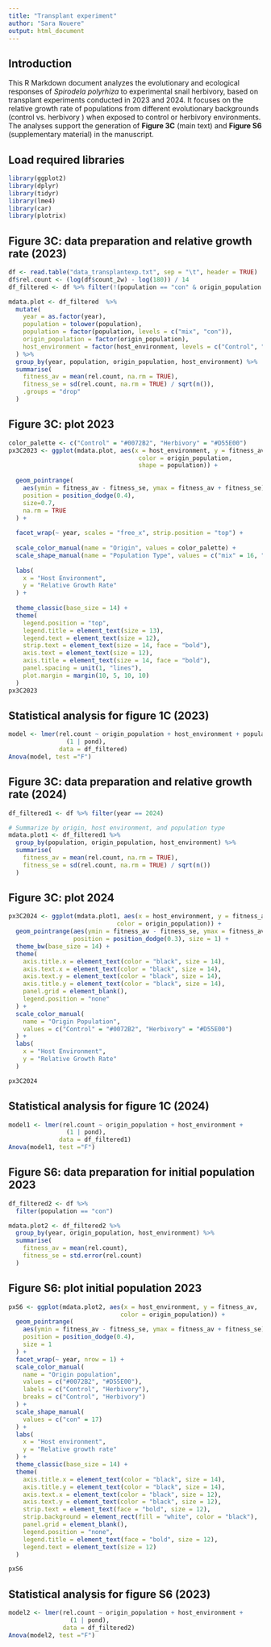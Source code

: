 ---
title: "Transplant experiment"
author: "Sara Nouere"
output: html_document
---
## Introduction

This R Markdown document analyzes the evolutionary and ecological responses of *Spirodela polyrhiza* to experimental snail herbivory, based on transplant experiments conducted in 2023 and 2024. It focuses on the relative growth rate of populations from different evolutionary backgrounds (control vs. herbivory ) when exposed to control or herbivory environments. The analyses support the generation of **Figure 3C** (main text) and **Figure S6** (supplementary material) in the manuscript.

## Load required libraries

```{r,echo=FALSE, message=FALSE, warning=FALSE}
library(ggplot2)
library(dplyr)
library(tidyr)
library(lme4)
library(car)
library(plotrix)
```

## Figure 3C: data preparation and relative growth rate (2023)

```{r,echo=FALSE, message=FALSE, warning=FALSE}

df <- read.table("data_transplantexp.txt", sep = "\t", header = TRUE)
df$rel.count <- (log(df$count_2w) - log(180)) / 14
df_filtered <- df %>% filter(!(population == "con" & origin_population == "Herbivory" & (host_environment == "Control" | host_environment == "Herbivory")))

mdata.plot <- df_filtered  %>%
  mutate(
    year = as.factor(year),
    population = tolower(population),
    population = factor(population, levels = c("mix", "con")),
    origin_population = factor(origin_population),
    host_environment = factor(host_environment, levels = c("Control", "Herbivory"))
  ) %>%
  group_by(year, population, origin_population, host_environment) %>%
  summarise(
    fitness_av = mean(rel.count, na.rm = TRUE),
    fitness_se = sd(rel.count, na.rm = TRUE) / sqrt(n()),
    .groups = "drop"
  )
```

## Figure 3C: plot 2023

```{r,echo=FALSE, message=FALSE, warning=FALSE}
color_palette <- c("Control" = "#0072B2", "Herbivory" = "#D55E00")
px3C2023 <- ggplot(mdata.plot, aes(x = host_environment, y = fitness_av,
                                    color = origin_population,
                                    shape = population)) +
  
  geom_pointrange(
    aes(ymin = fitness_av - fitness_se, ymax = fitness_av + fitness_se),
    position = position_dodge(0.4),
    size=0.7,
    na.rm = TRUE
  ) +
  
  facet_wrap(~ year, scales = "free_x", strip.position = "top") +  
  
  scale_color_manual(name = "Origin", values = color_palette) +
  scale_shape_manual(name = "Population Type", values = c("mix" = 16, "con" = 17)) +
  
  labs(
    x = "Host Environment",
    y = "Relative Growth Rate"
  ) +
  
  theme_classic(base_size = 14) +
  theme(
    legend.position = "top",
    legend.title = element_text(size = 13),
    legend.text = element_text(size = 12),
    strip.text = element_text(size = 14, face = "bold"),
    axis.text = element_text(size = 12),
    axis.title = element_text(size = 14, face = "bold"),
    panel.spacing = unit(1, "lines"),
    plot.margin = margin(10, 5, 10, 10)
  )
px3C2023
```

## Statistical analysis for figure 1C (2023)

```{r,echo=FALSE, message=FALSE, warning=FALSE}
model <- lmer(rel.count ~ origin_population + host_environment + population +
                (1 | pond),
              data = df_filtered)
Anova(model, test ="F")
```

## Figure 3C: data preparation and relative growth rate (2024)

```{r,echo=FALSE, message=FALSE, warning=FALSE}
df_filtered1 <- df %>% filter(year == 2024)

# Summarize by origin, host environment, and population type
mdata.plot1 <- df_filtered1 %>%
  group_by(population, origin_population, host_environment) %>%
  summarise(
    fitness_av = mean(rel.count, na.rm = TRUE),
    fitness_se = sd(rel.count, na.rm = TRUE) / sqrt(n())
  )
```

## Figure 3C: plot 2024

```{r,echo=FALSE, message=FALSE, warning=FALSE}
px3C2024 <- ggplot(mdata.plot1, aes(x = host_environment, y = fitness_av,
                              color = origin_population)) +
  geom_pointrange(aes(ymin = fitness_av - fitness_se, ymax = fitness_av + fitness_se),
                  position = position_dodge(0.3), size = 1) +
  theme_bw(base_size = 14) +
  theme(
    axis.title.x = element_text(color = "black", size = 14),
    axis.text.x = element_text(color = "black", size = 14),
    axis.text.y = element_text(color = "black", size = 14),
    axis.title.y = element_text(color = "black", size = 14),
    panel.grid = element_blank(),
    legend.position = "none"
  ) +
  scale_color_manual(
    name = "Origin Population",
    values = c("Control" = "#0072B2", "Herbivory" = "#D55E00")
  ) +
  labs(
    x = "Host Environment",
    y = "Relative Growth Rate"
  )

px3C2024
```

## Statistical analysis for figure 1C (2024)

```{r,echo=FALSE, message=FALSE, warning=FALSE}
model1 <- lmer(rel.count ~ origin_population + host_environment +
                (1 | pond),
              data = df_filtered1)
Anova(model1, test ="F")
```

## Figure S6: data preparation for initial population 2023

```{r,echo=FALSE, message=FALSE, warning=FALSE}

df_filtered2 <- df %>%
  filter(population == "con")

mdata.plot2 <- df_filtered2 %>%
  group_by(year, origin_population, host_environment) %>%
  summarise(
    fitness_av = mean(rel.count),
    fitness_se = std.error(rel.count)
  )
```

## Figure S6: plot initial population 2023

```{r,echo=FALSE, message=FALSE, warning=FALSE}
pxS6 <- ggplot(mdata.plot2, aes(x = host_environment, y = fitness_av, 
                               color = origin_population)) +  
  geom_pointrange(
    aes(ymin = fitness_av - fitness_se, ymax = fitness_av + fitness_se),
    position = position_dodge(0.4),
    size = 1
  ) +
  facet_wrap(~ year, nrow = 1) +
  scale_color_manual(
    name = "Origin population",
    values = c("#0072B2", "#D55E00"),
    labels = c("Control", "Herbivory"),
    breaks = c("Control", "Herbivory")
  ) +
  scale_shape_manual(
    values = c("con" = 17)  
  ) +
  labs(
    x = "Host environment",
    y = "Relative growth rate"
  ) +
  theme_classic(base_size = 14) +
  theme(
    axis.title.x = element_text(color = "black", size = 14),
    axis.title.y = element_text(color = "black", size = 14),
    axis.text.x = element_text(color = "black", size = 12),
    axis.text.y = element_text(color = "black", size = 12),
    strip.text = element_text(face = "bold", size = 12),
    strip.background = element_rect(fill = "white", color = "black"),
    panel.grid = element_blank(),
    legend.position = "none",
    legend.title = element_text(face = "bold", size = 12),
    legend.text = element_text(size = 12)
  )

pxS6
```

## Statistical analysis for figure S6 (2023)

```{r,echo=FALSE, message=FALSE, warning=FALSE}
model2 <- lmer(rel.count ~ origin_population + host_environment +
                 (1 | pond),
               data = df_filtered2)
Anova(model2, test ="F")
```
